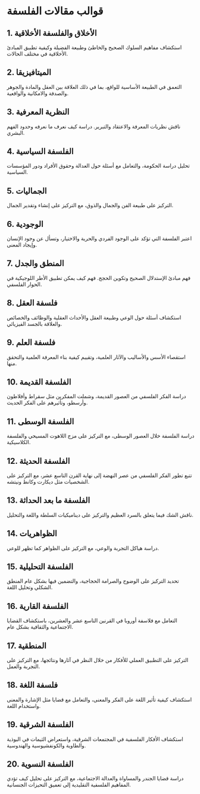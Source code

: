 # قوالب مقالات الفلسفة


<div style={{ width: "100%", padding: 20, height: "70vh" }}>
  <Chat
    welcome={"مرحبًا، أي نوع من القوالب ترغب في مناقشته أو إنشائه؟"}
    teacherName={"أليكس"}
    systemPrompt={"يرجى مساعدة هذا المستخدم في إيجاد قالب المقال الذي يرغب فيه!"}
  />
</div>

## 1. الأخلاق والفلسفة الأخلاقية

استكشاف مفاهيم السلوك الصحيح والخاطئ وطبيعة الفضيلة وكيفية تطبيق المبادئ الأخلاقية في مختلف الحالات.

## 2. الميتافيزيقا

التعمق في الطبيعة الأساسية للواقع، بما في ذلك العلاقة بين العقل والمادة والجوهر والصدفة والامكانية والواقعية.

## 3. النظرية المعرفية

ناقش نظريات المعرفة والاعتقاد والتبرير. دراسة كيف نعرف ما نعرفه وحدود الفهم البشري.

## 4. الفلسفة السياسية

تحليل دراسة الحكومة، والتعامل مع أسئلة حول العدالة وحقوق الأفراد ودور المؤسسات السياسية.

## 5. الجماليات

التركيز على طبيعة الفن والجمال والذوق، مع التركيز على إنشاء وتقدير الجمال.

## 6. الوجودية

اعتبر الفلسفة التي تؤكد على الوجود الفردي والحرية والاختيار، وتسأل عن وجود الإنسان وإيجاد المعنى.

## 7. المنطق والجدل

فهم مبادئ الإستدلال الصحيح وتكوين الحجج. فهم كيف يمكن تطبيق الأطر اللوجيكية في الحوار الفلسفي.

## 8. فلسفة العقل

استكشاف أسئلة حول الوعي وطبيعة العقل والأحداث العقلية والوظائف والخصائص والعلاقة بالجسد الفيزيائي.

## 9. فلسفة العلم

استقصاء الأسس والأساليب والآثار العلمية، وتقييم كيفية بناء المعرفة العلمية والتحقق منها.

## 10. الفلسفة القديمة

دراسة الفكر الفلسفي من العصور القديمة، وشملت المفكرين مثل سقراط وأفلاطون وأرسطو، وتأثيرهم على الفكر الحديث.

## 11. الفلسفة الوسطى

دراسة الفلسفة خلال العصور الوسطى، مع التركيز على مزج اللاهوت المسيحي والفلسفة الكلاسيكية.

## 12. الفلسفة الحديثة

تتبع تطور الفكر الفلسفي من عصر النهضة إلى نهاية القرن التاسع عشر، مع التركيز على الشخصيات مثل ديكارت وكانط ونيتشه.

## 13. الفلسفة ما بعد الحداثة

ناقش الشك فيما يتعلق بالسرد العظيم والتركيز على ديناميكيات السلطة واللغة والتحليل.

## 14. الظواهريات

دراسة هياكل التجربة والوعي، مع التركيز على الظواهر كما تظهر للوعي.

## 15. الفلسفة التحليلية

تحديد التركيز على الوضوح والصرامة الحجاجية، والتضمين فيها بشكل عام المنطق الشكلي وتحليل اللغة.

## 16. الفلسفة القارية

التعامل مع فلاسفة أوروبا في القرنين التاسع عشر والعشرين، باستكشاف القضايا الاجتماعية والثقافية بشكل عام.

## 17. المنطقية

التركيز على التطبيق العملي للأفكار من خلال النظر في آثارها ونتائجها، مع التركيز على التجربة والعمل.

## 18. فلسفة اللغة

استكشاف كيفية تأثير اللغة على الفكر والمعنى، والتعامل مع قضايا مثل الإشارة والمعنى واستخدام اللغة.

## 19. الفلسفة الشرقية

استكشاف الأفكار الفلسفية في المجتمعات الشرقية، واستعراض الثيمات في البوذية والطاوية والكونفشيوسية والهندوسية.

## 20. الفلسفة النسوية

دراسة قضايا الجندر والمساواة والعدالة الاجتماعية، مع التركيز على تحليل كيف تؤدي المفاهيم الفلسفية التقليدية إلى تعميق التحيزات الجنسانية.

